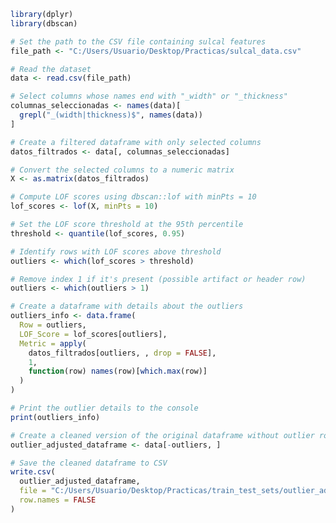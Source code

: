 ```{r}
library(dplyr)
library(dbscan)
```

```{r Load the data and select the variables of interest}
# Set the path to the CSV file containing sulcal features
file_path <- "C:/Users/Usuario/Desktop/Practicas/sulcal_data.csv"

# Read the dataset
data <- read.csv(file_path)

# Select columns whose names end with "_width" or "_thickness"
columnas_seleccionadas <- names(data)[
  grepl("_(width|thickness)$", names(data))
]

# Create a filtered dataframe with only selected columns
datos_filtrados <- data[, columnas_seleccionadas]
```

```{r Compute Local Outlier Factor (LOF)}
# Convert the selected columns to a numeric matrix
X <- as.matrix(datos_filtrados)

# Compute LOF scores using dbscan::lof with minPts = 10
lof_scores <- lof(X, minPts = 10)
```

```{r Identify outliers}
# Set the LOF score threshold at the 95th percentile
threshold <- quantile(lof_scores, 0.95)

# Identify rows with LOF scores above threshold
outliers <- which(lof_scores > threshold)

# Remove index 1 if it's present (possible artifact or header row)
outliers <- which(outliers > 1)

# Create a dataframe with details about the outliers
outliers_info <- data.frame(
  Row = outliers,
  LOF_Score = lof_scores[outliers],
  Metric = apply(
    datos_filtrados[outliers, , drop = FALSE], 
    1, 
    function(row) names(row)[which.max(row)]
  )
)

# Print the outlier details to the console
print(outliers_info)
```

```{r Remove outliers and save the new dataframe}

# Create a cleaned version of the original dataframe without outlier rows
outlier_adjusted_dataframe <- data[-outliers, ]

# Save the cleaned dataframe to CSV
write.csv(
  outlier_adjusted_dataframe,
  file = "C:/Users/Usuario/Desktop/Practicas/train_test_sets/outlier_adjusted_dataframe.csv",
  row.names = FALSE
)
```


